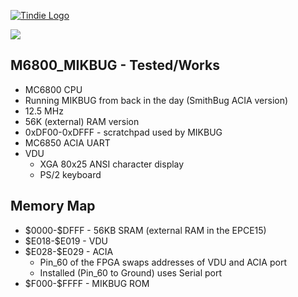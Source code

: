 <a href="https://www.tindie.com/products/land_boards/z80-6502-6809-fpga-multicomp-pcb-ep2c5-db/" >
<img src="http://land-boards.com/tindie/tindie-larges-v2.png" alt="Tindie Logo">
</img></a> 

<img src="http://land-boards.com/blwiki/images/8/8e/P971-cropped-720px.jpg"></img>

== M6800_MIKBUG - Tested/Works ==

* MC6800 CPU
* Running MIKBUG from back in the day (SmithBug ACIA version)
* 12.5 MHz
* 56K (external) RAM version
* 0xDF00-0xDFFF - scratchpad used by MIKBUG
* MC6850 ACIA UART
* VDU
** XGA 80x25 ANSI character display
** PS/2 keyboard

== Memory Map ==

* $0000-$DFFF - 56KB SRAM (external RAM in the EPCE15)
*	$E018-$E019 - VDU
*	$E028-$E029 - ACIA
** Pin_60 of the FPGA swaps addresses of VDU and ACIA port
** Installed (Pin_60 to Ground) uses Serial port
* $F000-$FFFF - MIKBUG ROM

